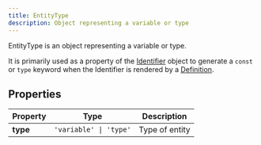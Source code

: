 ```yaml
---
title: EntityType
description: Object representing a variable or type
---
```


EntityType is an object representing a variable or type.

It is primarily used as a property of the [Identifier](/identifier) object to generate a `const` or `type` keyword when the Identifier is rendered by a [Definition](/definition).

## Properties

| Property        | Type                | Description  |
| --------------- |-------------------- | ------------ |
| **type**        | `'variable' \| 'type'`            | Type of entity |